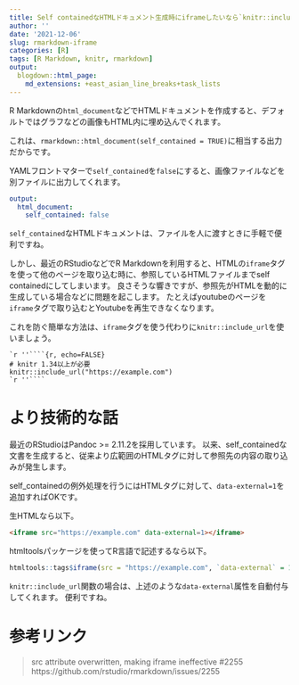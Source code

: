 ```yaml
---
title: Self containedなHTMLドキュメント生成時にiframeしたいなら`knitr::include_url`関数を使おう
author: ''
date: '2021-12-06'
slug: rmarkdown-iframe
categories: [R]
tags: [R Markdown, knitr, rmarkdown]
output:
  blogdown::html_page:
    md_extensions: +east_asian_line_breaks+task_lists
---
```



R Markdownの`html_document`などでHTMLドキュメントを作成すると、デフォルトではグラフなどの画像もHTML内に埋め込んでくれます。

これは、`rmarkdown::html_document(self_contained = TRUE)`に相当する出力だからです。

YAMLフロントマターで`self_contained`を`false`にすると、画像ファイルなどを別ファイルに出力してくれます。

``` yml
output:
  html_document:
    self_contained: false
```

`self_contained`なHTMLドキュメントは、ファイルを人に渡すときに手軽で便利ですね。

しかし、最近のRStudioなどでR Markdownを利用すると、HTMLの`iframe`タグを使って他のページを取り込む時に、参照しているHTMLファイルまでself containedにしてしまいます。
良さそうな響きですが、参照先がHTMLを動的に生成している場合などに問題を起こします。
たとえばyoutubeのページを`iframe`タグで取り込むとYoutubeを再生できなくなります。

これを防ぐ簡単な方法は、`iframe`タグを使う代わりに`knitr::include_url`を使いましょう。

````
`r ''````{r, echo=FALSE}
# knitr 1.34以上が必要
knitr::include_url("https://example.com")
`r ''````
````

# より技術的な話

最近のRStudioはPandoc >= 2.11.2を採用しています。
以来、self_containedな文書を生成すると、従来より広範囲のHTMLタグに対して参照先の内容の取り込みが発生します。

self_containedの例外処理を行うにはHTMLタグに対して、`data-external=1`を追加すればOKです。

生HTMLなら以下。

```html
<iframe src="https://example.com" data-external=1></iframe>
```

htmltoolsパッケージを使ってR言語で記述するなら以下。

```r
htmltools::tags$iframe(src = "https://example.com", `data-external` = 1)
```

`knitr::include_url`関数の場合は、上述のような`data-external`属性を自動付与してくれます。
便利ですね。




# 参考リンク

> src attribute overwritten, making iframe ineffective #2255 \
> https://github.com/rstudio/rmarkdown/issues/2255